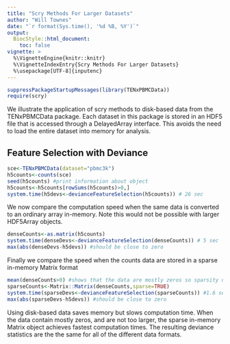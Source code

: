 ```yaml
---
title: "Scry Methods For Larger Datasets"
author: "Will Townes"
date: "`r format(Sys.time(), '%d %B, %Y')`"
output: 
  BiocStyle::html_document:
    toc: false
vignette: >
  %\VignetteEngine{knitr::knitr}
  %\VignetteIndexEntry{Scry Methods For Larger Datasets}
  %\usepackage[UTF-8]{inputenc}
---
```


```r
suppressPackageStartupMessages(library(TENxPBMCData))
require(scry)
```

We illustrate the application of scry methods to disk-based data from the 
TENxPBMCData package. Each dataset in this package is stored in an HDF5 file
that is accessed through a DelayedArray interface. This avoids the need to 
load the entire dataset into memory for analysis.

## Feature Selection with Deviance

```r
sce<-TENxPBMCData(dataset="pbmc3k")
h5counts<-counts(sce)
seed(h5counts) #print information about object
h5counts<-h5counts[rowSums(h5counts)>0,]
system.time(h5devs<-devianceFeatureSelection(h5counts)) # 26 sec
```

We now compare the computation speed when the same data is converted to an 
ordinary array in-memory. Note this would not be possible with larger 
HDF5Array objects.

```r
denseCounts<-as.matrix(h5counts)
system.time(denseDevs<-devianceFeatureSelection(denseCounts)) # 5 sec
max(abs(denseDevs-h5devs)) #should be close to zero
```

Finally we compare the speed when the counts data are stored in a sparse 
in-memory Matrix format

```r
mean(denseCounts>0) #shows that the data are mostly zeros so sparsity useful
sparseCounts<-Matrix::Matrix(denseCounts,sparse=TRUE)
system.time(sparseDevs<-devianceFeatureSelection(sparseCounts)) #1.6 sec
max(abs(sparseDevs-h5devs)) #should be close to zero
```

Using disk-based data saves memory but slows computation time. When the data
contain mostly zeros, and are not too larger, the sparse in-memory Matrix 
object achieves fastest computation times. The resulting deviance statistics 
are the the same for all of the different data formats.
